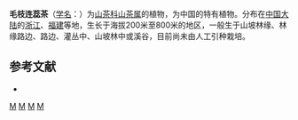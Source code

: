 {{Speciesbox 
| taxon = Camellia trichoclada
| authority = (Rehd.) Chien
}}

'''毛枝连蕊茶'''（[[学名|学名]]：{{lang|la|''Camellia trichoclada''}}）为[[山茶科|山茶科]][[山茶属|山茶属]]的植物，为中国的特有植物。分布在[[中国大陆|中国大陆]]的[[浙江|浙江]]、[[福建|福建]]等地，生长于海拔200米至800米的地区，一般生于山坡林缘、林缘路边、路边、灌丛中、山坡林中或溪谷，目前尚未由人工引种栽培。

== 参考文献 ==
<div class="references-small">
* {{cite web| url =http://www.bioinfo.cn/db05/KmzwSpecies.php?action=view&id=22268| title =毛枝连蕊茶| work =《中国高等植物数据库全库》| publisher =中国科学院微生物研究所| author =昆明植物研究所| accessdate =2009-02-25| deadurl =yes| archiveurl =https://web.archive.org/web/20160305014230/http://www.bioinfo.cn/db05/KmzwSpecies.php?action=view&id=22268| archivedate =2016-03-05}}
</div>
{{Taxonbar|from=Q11127422}}

[[Category:山茶属|M]]
[[Category:中國特有植物|M]]
[[Category:浙江植物|M]]
[[Category:福建植物|M]]
